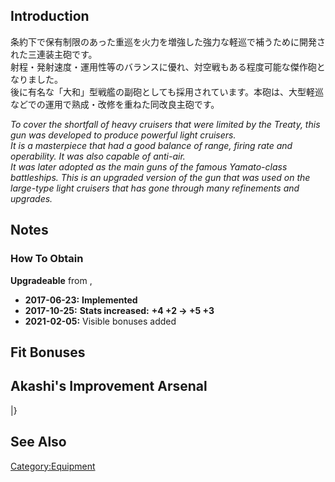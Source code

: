 {{EquipmentInfo}}

==Introduction==
条約下で保有制限のあった重巡を火力を増強した強力な軽巡で補うために開発された三連装主砲です。<br>射程・発射速度・運用性等のバランスに優れ、対空戦もある程度可能な傑作砲となりました。<br>後に有名な「大和」型戦艦の副砲としても採用されています。本砲は、大型軽巡などでの運用で熟成・改修を重ねた同改良主砲です。

''To cover the shortfall of heavy cruisers that were limited by the Treaty, this gun was developed to produce powerful light cruisers.''<br>
''It is a masterpiece that had a good balance of range, firing rate and operability. It was also capable of anti-air.''<br>
''It was later adopted as the main guns of the famous Yamato-class battleships. This is an upgraded version of the gun that was used on the large-type light cruisers that has gone through many refinements and upgrades.''

==Notes==
<div class="mw-collapsible"><h3>How To Obtain</h3>
<div class="mw-collapsible-content">
'''Upgradeable''' from {{Equipment/Link|15.5cm Triple Secondary Gun Mount Kai}}, {{Equipment/Link|15.5cm Triple Gun Mount}}

</div></div>


<div class="mw-collapsible><h3>Updates History</h3>
<div class="mw-collapsible-content>
* '''2017-06-23:''' '''Implemented'''
* '''2017-10-25:''' '''Stats increased:'''  '''{{AA}}+4 {{Hit}}+2 → {{AA}}+5 {{Hit}}+3 '''
* '''2021-02-05:''' Visible bonuses added
</div></div>

==Fit Bonuses==
{{:15.5cm Triple Gun Mount Kai/Bonuses}}

==Akashi's Improvement Arsenal==
{{AkashiWorkshop}}
{{AkashiWorkshopLine
|Name=15.5cm Triple Gun Mount Kai (Main)
|ItemType=RedGunMedium
|Fuel=15
|Ammo=120
|Steel=150
|Baux=30
|Mats0-5=6/7
|Mats6-9=8/9
|Mats10=9/10
|Screws0-5=4/5
|Screws6-9=5/7
|Screws10=2/3
|EquipConsume0-5=2x{{RedGunMedium|15.5cm Triple Gun Mount (Main)}}
|EquipConsume6-9=2x{{YellowGun|15.5cm Triple Gun Mount (Secondary)}}
|EquipConsume10=1x{{YellowGun|15.5cm Triple Gun Mount (Secondary)}}
|Sun=✓
|Fri=✓
|Sat=✓
|2ndShip=[[Ooyodo#First Upgrade|Ooyodo Kai]]
|Notes=Upgrades to [[15.5cm Triple Gun Mount Kai (Secondary)]] ★+7.
}}
|}

==See Also==

{{Equipmentlist}}
[[Category:Equipment]]